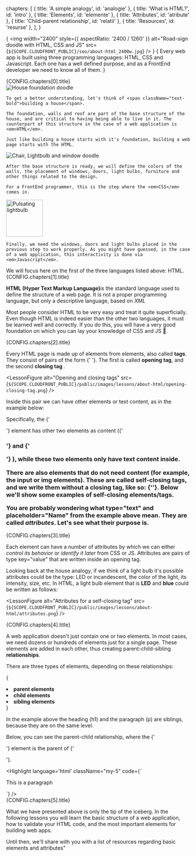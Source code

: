   chapters: [
    { title: 'A simple analogy', id: 'analogie' },
    { title: 'What is HTML?', id: 'intro' },
    { title: 'Elements', id: 'elemente' },
    { title: 'Attributes', id: 'atribute' },
    { title: 'Child-parent relationship', id: 'relatii' },
    { title: 'Resources', id: 'resurse' },
  ],
}

{<LessonCover>
  <img
    width="2400"
    style={{ aspectRatio: '2400 / 1260' }}
    alt="Road-sign doodle with HTML, CSS and JS"
    src={`${SCOPE.CLOUDFRONT_PUBLIC}/seo/about-html_2400w.jpg`}
  />
</LessonCover>}
{<LessonFirstSentence>
  Every web app is built using three programming languages: <span className="border-bottom-1px">HTML</span>, <span className="border-bottom-1px">CSS</span> and <span className="border-bottom-1px">Javascript</span>. Each one has a well defined purpose, and as a FrontEnd developer we need to know all of them.
</LessonFirstSentence>}
<section>
  <LessonHeading as="h2" id={CONFIG.chapters[0].id}>
    {CONFIG.chapters[0].title}
  </LessonHeading>
  <div className="my-16">
    <LessonFloatContent position="right">
      <img
        loading="lazy"
        className="w-100"
        alt="House foundation doodle"
        src={`${SCOPE.CLOUDFRONT_PUBLIC}/public/images/lessons/about-html/house-foundation.png`}
      />
    </LessonFloatContent>

    To get a better understanding, let's think of <span className="text-bold">building a house</span>.

    The foundation, walls and roof are part of the base structure of the house, and are critical to having being able to live in it. The counterpart of this structure in the case of a web application is <em>HTML</em>.

    Just like building a house starts with it's foundation, building a web page starts with the HTML.
  </div>
  <div className="my-16">
    <LessonFloatContent position='left'>
      <img
        loading="lazy"
        className="w-100"
        alt="Chair, Lightbulb and window doodle"
        src={`${SCOPE.CLOUDFRONT_PUBLIC}/public/images/lessons/about-html/chair-lightbulb-window.png`}
      />
    </LessonFloatContent>

    After the base structure is ready, we will define the colors of the walls, the placement of windows, doors, light bulbs, furniture and other things related to the design.

    For a FrontEnd programmer, this is the step where the <em>CSS</em> comes in.
  </div>
  <div className="clear-both">
    <img
      width="100"
      loading="lazy"
      className="float-right ml-16"
      alt="Pulsating lightbulb"
      style={{ position: 'relative', bottom: '1em' }}
      src={`${SCOPE.CLOUDFRONT_PUBLIC}/public/images/lessons/about-html/pulsating-lightbulb.gif`}
    />
    
    Finally, we need the windows, doors and light bulbs placed in the previous step to work properly. As you might have guessed, in the case of a web application, this interactivity is done via <em>Javascript</em>.
  </div>
  We will focus here on the first of the three languages listed above: HTML.
</section>
<section>
  <LessonHeading as="h2" id={CONFIG.chapters[1].id}>
    {CONFIG.chapters[1].title}
  </LessonHeading>

  <strong>HTML (Hyper Text Markup Language)</strong>is the standard language used to define the structure of a web page. It is not a proper programming language, but only a descriptive language, based on <em>XML</em>

  Most people consider HTML to be very easy and treat it quite superficially. Even though HTML is indeed easier than the other two languages, it must be learned well and correctly. If you do this, you will have a very good foundation on which you can lay your knowledge of CSS and JS 💪.

</section>
<section>
  <LessonHeading as="h2" id={CONFIG.chapters[2].id}>
    {CONFIG.chapters[2].title}
  </LessonHeading>

  Every HTML page is made up of elements from elements, also called <strong>tags</strong>. They consist of pairs of the form <FormattedText as="strong">{'<element> </element>'}</FormattedText>. The first is called <strong>opening tag</strong>, and the second <strong>closing tag </strong>.

  <LessonFigure
    alt="Opening and closing tags"
    src={`${SCOPE.CLOUDFRONT_PUBLIC}/public/images/lessons/about-html/opening-closing-tag.png`}
  />

  Inside this pair we can have other elements or text content, as in the example below:

  <CodePenEmbed
    user="iampava"
    slug="GRmxmMj"
    theme="dark"
    defaultTab="html"
    className="my-5"
  />

  Specifically, the <FormattedText as="strong">{'<section>'}</FormattedText> element has other two elements as content (<FormattedText as="strong">{'<h1>'}</FormattedText> and <FormattedText as="strong"> {'<p>'} </FormattedText>), while these two elements only have text content inside.

  There are also elements that do not need content (for example, the <FormattedText as="strong">input</FormattedText> or <FormattedText as="strong"> img </FormattedText> elements). These are called <strong>self-closing tags</strong>, and we write them without a closing tag, like so: <FormattedText as="strong">{'<element />'}</FormattedText>. Below we'll show some examples of self-closing elements/tags.

  <CodePenEmbed
    user="iampava"
    slug="jOmzmYZ"
    theme="dark"
    defaultTab="html"
    className="my-5"
  />

  You are probably wondering what <strong>type="text"</strong> and <strong>placeholder="Name"</strong> from the example above mean. They are called <em className="text-bold">attributes</em>. Let's see what their purpose is.
</section>
<section>
  <LessonHeading as="h2" id={CONFIG.chapters[3].id}>
    {CONFIG.chapters[3].title}
  </LessonHeading>

  Each element can have a number of attributes by which we can either <em className="text-bold">control its behavior</em> or <em className="text-bold">identify it later </em > from CSS or JS. Attributes are pairs of type <FormattedText as="strong"> key="value" </FormattedText> that are written inside an opening tag.

  Looking back at the house analogy, if we think of a light bulb it's possible attributes could be the type: LED or incandescent, the color of the light, its intensity, size, etc. In HTML, a light bulb element that is <strong>LED</strong> and <strong>blue</strong> could be written as follows:

  <LessonFigure
    alt="Attributes for a self-closing tag"
    src={`${SCOPE.CLOUDFRONT_PUBLIC}/public/images/lessons/about-html/attributes.png`}
  />
</section>
<section>
  <LessonHeading as="h2" id={CONFIG.chapters[4].id}>
    {CONFIG.chapters[4].title}
  </LessonHeading>

  A web application doesn't just contain one or two elements. In most cases, we need dozens or hundreds of elements just for a single page. These elements are added in each other, thus creating parent-child-sibling <strong>relationships</strong>.

  There are three types of elements, depending on these relationships:

  {<List variant="bullets">
    <li>
      <strong>parent elements</strong>
    </li>
    <li>
      <strong>child elements</strong>
    </li>
    <li>
      <strong>sibling elements</strong>
    </li>
  </List>}

  In the example above the heading (<FormattedText as="strong">h1</FormattedText>) and the paragraph (<FormattedText as="strong">p</FormattedText>) are siblings, because they are on the same level.

  Below, you can see the <FormattedText as="strong"> parent-child </FormattedText> relationship, where the <FormattedText as="strong">{'<div>'}</FormattedText> element is the parent of <FormattedText as="strong">{'<p>'}</FormattedText>.

  <Highlight language='html' className="my-5" code={`<div>
  <p>This is a paragraph</p>
</div>`} />
  
</section>
<div className="dots" />
<section>
  <LessonHeading as="h2" id={CONFIG.chapters[5].id}>
    {CONFIG.chapters[5].title}
  </LessonHeading>
  
  What we have presented above is only the tip of the iceberg. In the following lessons you will learn the basic structure of a web application, how to validate your HTML code, and the most important elements for building web apps.
  
  Until then, we'll share with you with a list of resources regarding basic elements and attributes"
</section>
